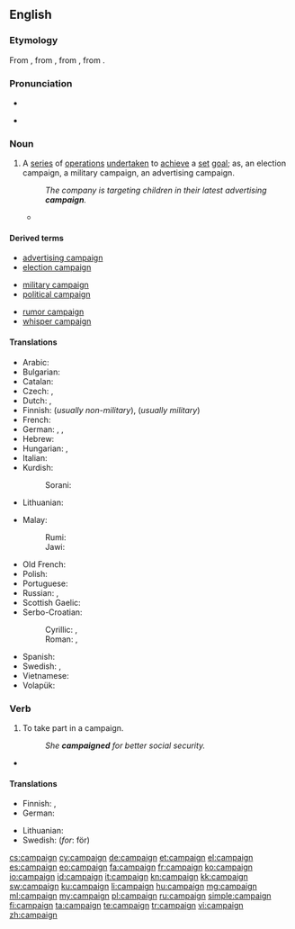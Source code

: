 ==English==

{{wikipedia}}

===Etymology===
From {{etyl|fr|en}} {{term|campagne|lang=fr}}, from {{etyl|it|en}} {{term|campagna||field, military operation|lang=it}}, from {{etyl|LL.|en}} {{term|campania|campānia|open country, battlefield|lang=la}}, from {{etyl|la|en}} {{term|campus||field|lang=la}}.

===Pronunciation===
* {{audio|en-us-campaign.ogg|Audio (US)}}

* {{rhymes|eɪn}}

===Noun===
{{en-noun}}

# A [[series]] of [[operation]]s [[undertaken]] to [[achieve]] a [[set]] [[goal]]; as, an election campaign, a military campaign, an advertising campaign.
#: ''The company is targeting children in their latest advertising '''campaign'''.''
#* {{quote-news
|year=2012
|date=April 9
|author=Mandeep Sanghera
|title=Tottenham 1 - 2 Norwich
|work=BBC Sport
|url=http://www.bbc.co.uk/sport/0/football/17581358
|page=
|passage=The Canaries went ahead when the home defence failed to clear their lines and Pilkington was on hand to slide in his eighth goal of the '''campaign'''.}}

====Derived terms====
{{rel-top3|Terms derived from ''campaign'' (noun)}}
* [[advertising campaign]]
* [[election campaign]]
{{rel-mid3}}
* [[military campaign]]
* [[political campaign]]
{{rel-mid3}}
* [[rumor campaign]]
* [[whisper campaign]]
{{rel-bottom}}

====Translations====
{{trans-top|series of operations undertaken to achieve a set goal}}
* Arabic: {{t-|ar|حملة|f|alt=حَمْلة|tr=Hamla(t)}}
* Bulgarian: {{t+|bg|кампания|f|tr=kampanija|sc=Cyrl}}
* Catalan: {{t-|ca|campanya|f}}
* Czech: {{t-|cs|tažení|n}} {{qualifier|military}}, {{t-|cs|kampaň|f}} {{qualifier|advertising, political}}
* Dutch: {{t+|nl|campagne|f}}, {{t+|nl|veldtocht|m}}
* Finnish: {{t+|fi|kampanja}} (''usually non-military''), {{t-|fi|sotaretki}} (''usually military'')
* French: {{t+|fr|campagne|f}}
* German: {{t+|de|Kampagne|f}}, {{t+|de|Feldzug|m}}, {{t-|de|Heereszug|m}}
* Hebrew: {{t+|he|מערכה|f|sc=Hebr}}
* Hungarian: {{t+|hu|kampány}}, {{t+|hu|hadjárat}}
* Italian: {{t+|it|campagna|f}}
* Kurdish:
*: Sorani: {{tø|ckb|حه‌مله‌|sc=ku-Arab}}
* Lithuanian: {{t-|lt|kampanija}}
{{trans-mid}}
* Malay:
*: Rumi: {{t+|ms|kempen}}
*: Jawi: {{t-|ms|کيمڤين|sc=Arab}}
* Old French: {{tø|fro|cumpaigne|f}}
* Polish: {{t-|pl|kampania|f}}
* Portuguese: {{t+|pt|campanha|f}}
* Russian: {{t+|ru|поход|m|tr=poxód|sc=Cyrl}}, {{t+|ru|кампания|f|tr=kampánija|sc=Cyrl}}
* Scottish Gaelic: {{t-|gd|iomairt|f}}
* Serbo-Croatian:
*: Cyrillic: {{t-|sh|кампања|sc=Cyrl}}, {{t-|sh|поход|sc=Cyrl}}
*: Roman: {{t-|sh|kampanja}}, {{t-|sh|pohod}}
* Spanish: {{t+|es|campaña|f}}
* Swedish: {{t+|sv|kampanj}}, {{qualifier|military}} {{t-|sv|fälttåg|n}}
* Vietnamese: {{t+|vi|chiến dịch}}
* Volapük: {{qualifier|military}} {{t-|vo|krigagoläd}}
{{trans-bottom}}

===Verb===
{{en-verb}}

# {{context|intransitive|lang=en}} To take part in a campaign.
#: ''She '''campaigned''' for better social security.''
* {{quote-news
|year=2012
|date=April 19
|author=Josh Halliday
|title=Free speech haven or lawless cesspool – can the internet be civilised?
|work=the Guardian
|url=http://www.guardian.co.uk/technology/2012/apr/19/free-speech-haven-lawless-cesspool
|page=
|passage=But the purported rise in violent videos online has led some MPs to '''campaign''' for courts to have more power to remove or block material on YouTube. The Labour MP Heidi Alexander said she was appalled after a constituent was robbed at knifepoint, and the attackers could be found brandishing weapons and rapping about gang violence online.}}

====Translations====
{{trans-top|to take part in a campaign}}
* Finnish: {{t-|fi|kampanjoida}}, {{t+|fi|sotia}} {{qualifier|military}}
* German: {{t+|de|einsetzen|alt=sich einsetzen}} {{qualifier|''for'': für}}
{{trans-mid}}
* Lithuanian: {{t+|lt|dalyvauti}} {{t-|lt|kampanijoje}}
* Swedish: {{t+|sv|kampanj|c}} (''for'': för)
{{trans-bottom}}

[[cs:campaign]]
[[cy:campaign]]
[[de:campaign]]
[[et:campaign]]
[[el:campaign]]
[[es:campaign]]
[[eo:campaign]]
[[fa:campaign]]
[[fr:campaign]]
[[ko:campaign]]
[[io:campaign]]
[[id:campaign]]
[[it:campaign]]
[[kn:campaign]]
[[kk:campaign]]
[[sw:campaign]]
[[ku:campaign]]
[[li:campaign]]
[[hu:campaign]]
[[mg:campaign]]
[[ml:campaign]]
[[my:campaign]]
[[pl:campaign]]
[[ru:campaign]]
[[simple:campaign]]
[[fi:campaign]]
[[ta:campaign]]
[[te:campaign]]
[[tr:campaign]]
[[vi:campaign]]
[[zh:campaign]]